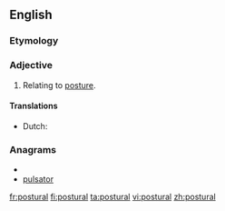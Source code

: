 ==English==

{{rfp}}

===Etymology===
{{suffix|posture|al}}

===Adjective===
{{en-adj|-}}

# Relating to [[posture]].

{{rfex}}

====Translations====
{{trans-top|relating to posture}}
* Dutch: {{t|nl|houding|alt=houdings-}}
{{trans-mid}}
{{trans-bottom}}

===Anagrams===
* {{alphagram|aloprstu}}
* [[pulsator#English|pulsator]]

[[fr:postural]]
[[fi:postural]]
[[ta:postural]]
[[vi:postural]]
[[zh:postural]]